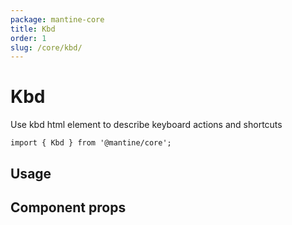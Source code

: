 ```yaml
---
package: mantine-core
title: Kbd
order: 1
slug: /core/kbd/
---
```



# Kbd

Use kbd html element to describe keyboard actions and shortcuts

<PageHeader source="mantine-core/src/Kbd/Kbd.tsx" docs="core/Kbd.mdx" package="@mantine/core" />

```tsx
import { Kbd } from '@mantine/core';
```

## Usage

<KbdBaseDemo />

## Component props

<PropsTable component="Kbd" />
